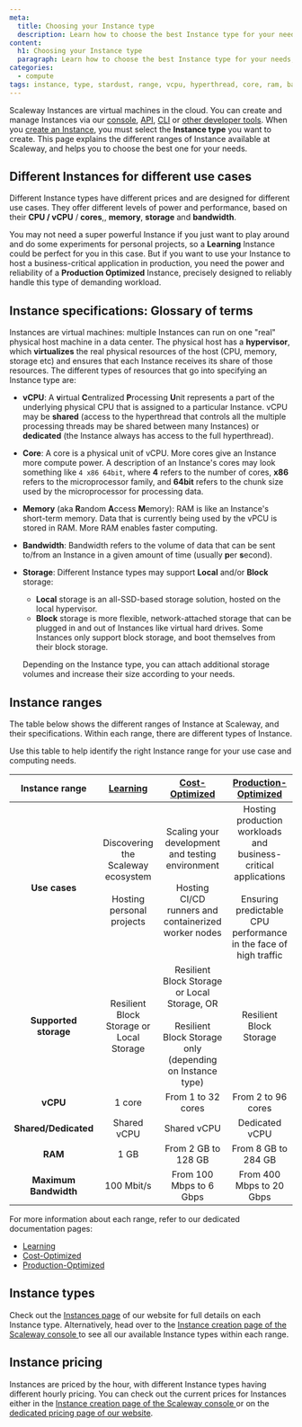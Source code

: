 ```yaml
---
meta:
  title: Choosing your Instance type
  description: Learn how to choose the best Instance type for your needs, whether you're looking to learn and test, launch something into production, or find something optimized for a specific type of workload.
content:
  h1: Choosing your Instance type
  paragraph: Learn how to choose the best Instance type for your needs, whether you're looking to learn and test, launch something into production, or find something optimized for a specific type of workload.
categories: 
  - compute
tags: instance, type, stardust, range, vcpu, hyperthread, core, ram, bandwidth, dedicated, shared, memory, hypervisor, vm, storage, dev1, play2, gp1, pro2, ent1, gpu, arm, learning, development, production, production-optimized, cost-optimized, memory-optimized, storage-optimized
---
```


Scaleway Instances are virtual machines in the cloud. You can create and manage Instances via our [console](https://console.scaleway.com/), [API](https://developers.scaleway.com/en/), [CLI](https://www.scaleway.com/en/cli/) or [other developer tools](https://developers.scaleway.com/en/community-tools/). When you [create an Instance](/compute/instances/how-to/create-an-instance/), you must select the **Instance type** you want to create. This page explains the different ranges of Instance available at Scaleway, and helps you to choose the best one for your needs.

## Different Instances for different use cases

Different Instance types have different prices and are designed for different use cases. They offer different levels of power and performance, based on their **CPU / vCPU** / **cores**,, **memory**, **storage** and **bandwidth**. 

You may not need a super powerful Instance if you just want to play around and do some experiments for personal projects, so a **Learning** Instance could be perfect for you in this case. But if you want to use your Instance to host a business-critical application in production, you need the power and reliability of a **Production Optimized** Instance, precisely designed to reliably handle this type of demanding workload.

## Instance specifications: Glossary of terms

Instances are virtual machines: multiple Instances can run on one "real" physical host machine in a data center. The physical host has a **hypervisor**, which **virtualizes** the real physical resources of the host (CPU, memory, storage etc) and ensures that each Instance receives its share of those resources. The different types of resources that go into specifying an Instance type are:

* **vCPU**: A **v**irtual **C**entralized **P**rocessing **U**nit represents a part of the underlying physical CPU that is assigned to a particular Instance. vCPU may be **shared** (access to the hyperthread that controls all the multiple processing threads may be shared between many Instances) or **dedicated** (the Instance always has access to the full hyperthread). 

* **Core**: A core is a physical unit of vCPU. More cores give an Instance more compute power. A description of an Instance's cores may look something like `4 x86 64bit`, where **4** refers to the number of cores, **x86** refers to the microprocessor family, and **64bit** refers to the chunk size used by the microprocessor for processing data.

* **Memory** (aka **R**andom **A**ccess **M**emory): RAM is like an Instance's short-term memory. Data that is currently being used by the vPCU is stored in RAM. More RAM enables faster computing.

* **Bandwidth**: Bandwidth refers to the volume of data that can be sent to/from an Instance in a given amount of time (usually **p**er **s**econd).

* **Storage**: Different Instance types may support **Local** and/or **Block** storage:
    - **Local** storage is an all-SSD-based storage solution, hosted on the local hypervisor. 
    - **Block** storage is more flexible, network-attached storage that can be plugged in and out of Instances like virtual hard drives. Some Instances only support block storage, and boot themselves from their block storage.
    
    Depending on the Instance type, you can attach additional storage volumes and increase their size according to your needs.

## Instance ranges

The table below shows the different ranges of Instance at Scaleway, and their specifications. Within each range, there are different types of Instance.

Use this table to help identify the right Instance range for your use case and computing needs. 

| **Instance range**    	| [Learning](TODO-LINK)                                                                 	| [Cost-Optimized]((TODO-LINK))                                                                                                                    	| [Production-Optimized](TODO-LINK)                                                                                                         	|
|:-----------------------:	|:--------------------------------------------------------------------------:	|:-----------------------------------------------------------------------------------------------------------------------------------:	|:-----------------------------------------------------------------------------------------------------------------------------------------------:|
| <br />**Use cases**     	| Discovering the Scaleway ecosystem <br /><br />Hosting personal projects 	| Scaling your development and testing environment <br /><br />Hosting CI/CD runners and containerized worker nodes                 	| Hosting production workloads and business-critical applications <br /><br />Ensuring predictable CPU performance in the face of high traffic  	|
| **Supported storage** 	| Resilient Block Storage or Local Storage                                 	| Resilient Block Storage or Local Storage, OR <br /><br />Resilient Block Storage only (depending on Instance type) 	| Resilient Block Storage                                                                                                                       	|
| **vCPU**              	| 1 core                                                                   	| From 1 to 32 cores                                                                                                                	| From 2 to 96 cores                                                                                                                            	|
| **Shared/Dedicated**  	| Shared vCPU                                                              	| Shared vCPU                                                                                                                       	| Dedicated vCPU                                                                                                                                	|
| **RAM**               	| 1 GB                                                                     	| From 2 GB to 128 GB                                                                                                               	| From 8 GB to 284 GB                                                                                                                           	|
| **Maximum Bandwidth** 	| 100 Mbit/s                                                               	| From 100 Mbps to 6 Gbps                                                                                                           	| From 400 Mbps to 20 Gbps                                                                                                                      	|

For more information about each range, refer to our dedicated documentation pages:
- [Learning](TODO-LINK)
- [Cost-Optimized](TODO-LINK)
- [Production-Optimized](TODO-LINK)

## Instance types

Check out the [Instances page](https://www.scaleway.com/en/virtual-instances/) of our website for full details on each Instance type. Alternatively, head over to the [Instance creation page of the Scaleway console ](https://console.scaleway.com/instance/servers/create) to see all our available Instance types within each range.

## Instance pricing

Instances are priced by the hour, with different Instance types having different hourly pricing. You can check out the current prices for Instances either in the [Instance creation page of the Scaleway console ](https://console.scaleway.com/instance/servers/create) or on the [dedicated pricing page of our website](https://www.scaleway.com/en/pricing/?tags=available).

